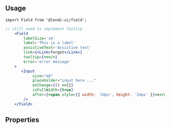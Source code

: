 
## Usage

```
import Field from '@lendi-ui/field';
```

```jsx
// still need to implement Tooltip
    <Field 
        labelSize='sm'
        label='This is a label'
        assistiveText='Assistive text'
        link={<Link>forgot</Link>}
        tooltip={<></>}
        error='error message'
    >
       <Input
            size="md"
            placeholder="input here ..."
            onChange={() =>{}}
            isFullWidth={true}
            after={<span style={{ width: '24px', height: '24px' }}>x</span>}
        />
    </Field>
```

## Properties

<PropTable>
  <PropTable.Entry name="children*" type="React.ReactNode" description="The Field content."/>
  <PropTable.Entry name="size" type={`"lg" | "sm"`} defaultValue="sm" description="The Field Label size."/>
  <PropTable.Entry name="label" type="string" description="The Label content."/>
  <PropTable.Entry name="isOptioanl" type="boolean" defaultValue='false' description="The Label optioanl alert."/>
  <PropTable.Entry name="assistiveText" type="string" description="The Label assistive text content."/>
  <PropTable.Entry name="link" type="string" description="The Label link content."/>
  <PropTable.Entry name="tooltip" type="React.ReactNode" description="ToolTip"/>
  <PropTable.Entry name="touched" type="boolean" description="Whether the user has interacted with the field"/>
  <PropTable.Entry name="error" type="string" description="The error message"/>
</PropTable>

